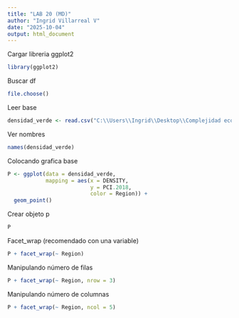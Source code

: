 ```yaml
---
title: "LAB 20 (MD)"
author: "Ingrid Villarreal V"
date: "2025-10-04"
output: html_document
---
```


Cargar libreria ggplot2 
```r
library(ggplot2)
```

Buscar df
```r
file.choose()
```

Leer base
```r
densidad_verde <- read.csv("C:\\Users\\Ingrid\\Desktop\\Complejidad económica\\LAB 20\\PARA FACETING.csv")
```

Ver nombres
```r
names(densidad_verde)
```

Colocando grafica base
```r
P <- ggplot(data = densidad_verde,
            mapping = aes(x = DENSITY,
                          y = PCI.2018,
                          color = Region)) +
  geom_point()
```

Crear objeto p
```r
P
```

Facet_wrap (recomendado con una variable)
```r
P + facet_wrap(~ Region)
```

Manipulando número de filas
```r
P + facet_wrap(~ Region, nrow = 3)
```

Manipulando número de columnas
```r
P + facet_wrap(~ Region, ncol = 5)
```

